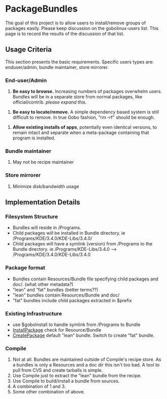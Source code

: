 =  PackageBundles =

The goal of this project is to allow users to install/remove groups of packages easily.  Please keep discussion on the gobolinux-users list.  This page is to record the results of the discussion of that list.

==  Usage Criteria ==

This section presents the basic requirements.  Specific users types are: enduser/admin, bundle maintainer, store mirrorer.

===  End-user/Admin ===

# '''Be easy to browse.'''  Increasing numbers of packages overwhelm users.  Bundles will be in a separate store from normal packages, like official/contrib.  ''please expand this.''

# '''Be easy to locate/remove.'''  A simple dependency based system is still difficult to remove.  In true Gobo fashion, "rm -rf" should be enough.

# '''Allow existing installs of apps''', potentially even identical versions, to remain intact and separate when a meta-package containing that program is installed.

===  Bundle maintainer ===

# May not be recipe maintainer

===  Store mirrorer ===

# Minimize disk/bandwidth usage

==  Implementation Details ==

===  Filesystem Structure ===

* Bundles will reside in /Programs.
* Child packages will be installed in Bundle directory. ie /Programs/KDE/3.4.0/KDE-Libs/3.4.0/
* Child packages will have a symlink (version) from /Programs to the Bundle directory. ie /Programs/KDE-Libs/3.4.0 -->  /Programs/KDE/3.4.0/KDE-Libs/3.4.0

===  Package format ===

* Bundles contain Resources/Bundle file specifying child packages and doc/. (what other metadata?)
* "lean" and "fat" bundles (better terms??)
* "lean" bundles contain Resources/Bundle and doc/
* "fat" bundles include child packages extracted in $prefix

===  Existing Infrastructure ===

* use $goboInstall to handle symlink from /Programs to Bundle
* [[InstallPackage]] check for Resource/Bundle
* [[CreatePackage]] default "lean" bundle.  Switch to create "fat" bundle.

===  Compile ===

# Not at all.  Bundles are maintained outside of Compile's recipe store.  As a bundles is only a Resources and a doc dir this isn't too bad.  A tool to pull from CVS and create tarballs is simple.
# Use Compile just to extract the "lean" bundle from the recipe.
# Use Compile to build/install a bundle from sources.
# A combination of 1 and 3.
# Some other combination of above.

{{Discussions}}